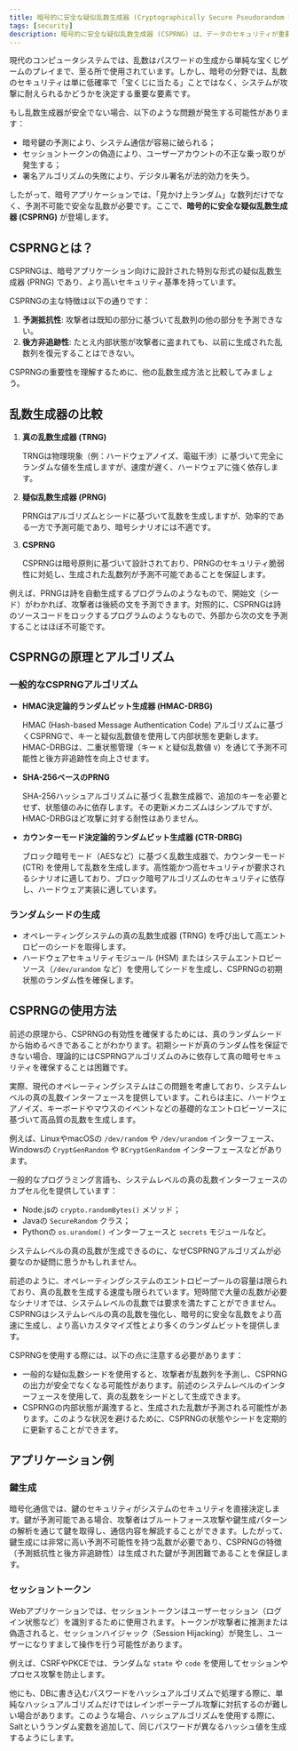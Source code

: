 ```yaml
---
title: 暗号的に安全な疑似乱数生成器 (Cryptographically Secure Pseudorandom Number Generator)
tags: [security]
description: 暗号的に安全な疑似乱数生成器 (CSPRNG) は、データのセキュリティが重要な暗号アプリケーションで使用するのに適した乱数を生成する疑似乱数生成器です。
---
```


現代のコンピュータシステムでは、乱数はパスワードの生成から単純な宝くじゲームのプレイまで、至る所で使用されています。しかし、暗号の分野では、乱数のセキュリティは単に低確率で「宝くじに当たる」ことではなく、システムが攻撃に耐えられるかどうかを決定する重要な要素です。

もし乱数生成器が安全でない場合、以下のような問題が発生する可能性があります：

- 暗号鍵の予測により、システム通信が容易に破られる；
- セッショントークンの偽造により、ユーザーアカウントの不正な乗っ取りが発生する；
- 署名アルゴリズムの失敗により、デジタル署名が法的効力を失う。

したがって、暗号アプリケーションでは、「見かけ上ランダム」な数列だけでなく、予測不可能で安全な乱数が必要です。ここで、**暗号的に安全な疑似乱数生成器 (CSPRNG)** が登場します。

## CSPRNGとは？

CSPRNGは、暗号アプリケーション向けに設計された特別な形式の疑似乱数生成器 (PRNG) であり、より高いセキュリティ基準を持っています。

CSPRNGの主な特徴は以下の通りです：

1. **予測抵抗性**: 攻撃者は既知の部分に基づいて乱数列の他の部分を予測できない。
2. **後方非追跡性**: たとえ内部状態が攻撃者に盗まれても、以前に生成された乱数列を復元することはできない。

CSPRNGの重要性を理解するために、他の乱数生成方法と比較してみましょう。

## 乱数生成器の比較

1. **真の乱数生成器 (TRNG)**
    
    TRNGは物理現象（例：ハードウェアノイズ、電磁干渉）に基づいて完全にランダムな値を生成しますが、速度が遅く、ハードウェアに強く依存します。
    
2. **疑似乱数生成器 (PRNG)**
    
    PRNGはアルゴリズムとシードに基づいて乱数を生成しますが、効率的である一方で予測可能であり、暗号シナリオには不適です。
    
3. **CSPRNG**
    
    CSPRNGは暗号原則に基づいて設計されており、PRNGのセキュリティ脆弱性に対処し、生成された乱数列が予測不可能であることを保証します。
    

例えば、PRNGは詩を自動生成するプログラムのようなもので、開始文（シード）がわかれば、攻撃者は後続の文を予測できます。対照的に、CSPRNGは詩のソースコードをロックするプログラムのようなもので、外部から次の文を予測することはほぼ不可能です。

## CSPRNGの原理とアルゴリズム

### 一般的なCSPRNGアルゴリズム

- **HMAC決定論的ランダムビット生成器 (HMAC-DRBG)**
    
    HMAC (Hash-based Message Authentication Code) アルゴリズムに基づくCSPRNGで、キーと疑似乱数値を使用して内部状態を更新します。HMAC-DRBGは、二重状態管理（キー `K` と疑似乱数値 `V`）を通じて予測不可能性と後方非追跡性を向上させます。
    
- **SHA-256ベースのPRNG**
    
    SHA-256ハッシュアルゴリズムに基づく乱数生成器で、追加のキーを必要とせず、状態値のみに依存します。その更新メカニズムはシンプルですが、HMAC-DRBGほど攻撃に対する耐性はありません。
    
- **カウンターモード決定論的ランダムビット生成器 (CTR-DRBG)**
    
    ブロック暗号モード（AESなど）に基づく乱数生成器で、カウンターモード (CTR) を使用して乱数を生成します。高性能かつ高セキュリティが要求されるシナリオに適しており、ブロック暗号アルゴリズムのセキュリティに依存し、ハードウェア実装に適しています。
    

### ランダムシードの生成

- オペレーティングシステムの真の乱数生成器 (TRNG) を呼び出して高エントロピーのシードを取得します。
- ハードウェアセキュリティモジュール (HSM) またはシステムエントロピーソース（`/dev/urandom` など）を使用してシードを生成し、CSPRNGの初期状態のランダム性を確保します。

## CSPRNGの使用方法

前述の原理から、CSPRNGの有効性を確保するためには、真のランダムシードから始めるべきであることがわかります。初期シードが真のランダム性を保証できない場合、理論的にはCSPRNGアルゴリズムのみに依存して真の暗号セキュリティを確保することは困難です。

実際、現代のオペレーティングシステムはこの問題を考慮しており、システムレベルの真の乱数インターフェースを提供しています。これらは主に、ハードウェアノイズ、キーボードやマウスのイベントなどの基礎的なエントロピーソースに基づいて高品質の乱数を生成します。

例えば、LinuxやmacOSの `/dev/random` や `/dev/urandom` インターフェース、Windowsの `CryptGenRandom` や `BCryptGenRandom` インターフェースなどがあります。

一般的なプログラミング言語も、システムレベルの真の乱数インターフェースのカプセル化を提供しています：

- Node.jsの `crypto.randomBytes()` メソッド；
- Javaの `SecureRandom` クラス；
- Pythonの `os.urandom()` インターフェースと `secrets` モジュールなど。

システムレベルの真の乱数が生成できるのに、なぜCSPRNGアルゴリズムが必要なのか疑問に思うかもしれません。

前述のように、オペレーティングシステムのエントロピープールの容量は限られており、真の乱数を生成する速度も限られています。短時間で大量の乱数が必要なシナリオでは、システムレベルの乱数では要求を満たすことができません。CSPRNGはシステムレベルの真の乱数を強化し、暗号的に安全な乱数をより高速に生成し、より高いカスタマイズ性とより多くのランダムビットを提供します。

CSPRNGを使用する際には、以下の点に注意する必要があります：

- 一般的な疑似乱数シードを使用すると、攻撃者が乱数列を予測し、CSPRNGの出力が安全でなくなる可能性があります。前述のシステムレベルのインターフェースを使用して、真の乱数をシードとして生成できます。
- CSPRNGの内部状態が漏洩すると、生成された乱数が予測される可能性があります。このような状況を避けるために、CSPRNGの状態やシードを定期的に更新することができます。

## アプリケーション例

### 鍵生成

暗号化通信では、鍵のセキュリティがシステムのセキュリティを直接決定します。鍵が予測可能である場合、攻撃者はブルートフォース攻撃や鍵生成パターンの解析を通じて鍵を取得し、通信内容を解読することができます。したがって、鍵生成には非常に高い予測不可能性を持つ乱数が必要であり、CSPRNGの特徴（予測抵抗性と後方非追跡性）は生成された鍵が予測困難であることを保証します。

### セッショントークン

Webアプリケーションでは、セッショントークンはユーザーセッション（ログイン状態など）を識別するために使用されます。トークンが攻撃者に推測または偽造されると、セッションハイジャック（Session Hijacking）が発生し、ユーザーになりすまして操作を行う可能性があります。

例えば、CSRFやPKCEでは、ランダムな `state` や `code` を使用してセッションやプロセス攻撃を防止します。

他にも、DBに書き込むパスワードをハッシュアルゴリズムで処理する際に、単純なハッシュアルゴリズムだけではレインボーテーブル攻撃に対抗するのが難しい場合があります。このような場合、ハッシュアルゴリズムを使用する際に、Saltというランダム変数を追加して、同じパスワードが異なるハッシュ値を生成するようにします。